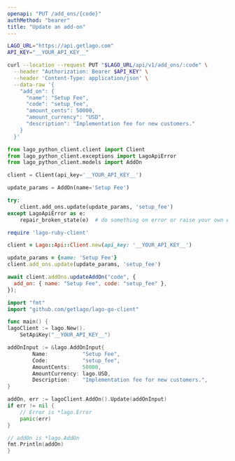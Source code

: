 ```yaml
---
openapi: "PUT /add_ons/{code}"
authMethod: "bearer"
title: "Update an add-on"
---
```


<RequestExample>

```bash cURL
LAGO_URL="https://api.getlago.com"
API_KEY="__YOUR_API_KEY__"

curl --location --request PUT "$LAGO_URL/api/v1/add_ons/:code" \
  --header "Authorization: Bearer $API_KEY" \
  --header 'Content-Type: application/json' \
  --data-raw '{
    "add_on": {
      "name": "Setup Fee",
      "code": "setup_fee",
      "amount_cents": 50000,
      "amount_currency": "USD",
      "description": "Implementation fee for new customers."
    }
  }'
```

```python Python
from lago_python_client.client import Client
from lago_python_client.exceptions import LagoApiError
from lago_python_client.models import AddOn

client = Client(api_key='__YOUR_API_KEY__')

update_params = AddOn(name='Setup Fee')

try:
    client.add_ons.update(update_params, 'setup_fee')
except LagoApiError as e:
    repair_broken_state(e)  # do something on error or raise your own exception
```

```ruby Ruby
require 'lago-ruby-client'

client = Lago::Api::Client.new(api_key: '__YOUR_API_KEY__')

update_params = {name: 'Setup Fee'}
client.add_ons.update(update_params, 'setup_fee')
```

```js Javascript
await client.addOns.updateAddOn("code", {
  add_on: { name: "Setup Fee", code: "setup_fee" },
});
```

```go Go
import "fmt"
import "github.com/getlago/lago-go-client"

func main() {
lagoClient := lago.New().
    SetApiKey("__YOUR_API_KEY__")

addOnInput := &lago.AddOnInput{
        Name:           "Setup Fee",
        Code:           "setup_fee",
        AmountCents:    50000,
        AmountCurrency: lago.USD,
        Description:    "Implementation fee for new customers.",
}

addOn, err := lagoClient.AddOn().Update(addOnInput)
if err != nil {
    // Error is *lago.Error
    panic(err)
}

// addOn is *lago.AddOn
fmt.Println(addOn)
}
```

</RequestExample>
